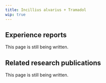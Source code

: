 ---
title: Incillius alvarius + Tramadol
wip: true
---

## Experience reports

This page is still being written.

## Related research publications

This page is still being written.

